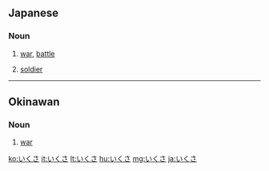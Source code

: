 ==Japanese==

===Noun===
{{ja-noun}}

# {{ja-def|戦}} [[war]], [[battle]]
# {{ja-def|兵}} [[soldier]]

----

==Okinawan==

===Noun===
{{head|ryu|noun|tr='ikusa}}

# [[war]]

[[ko:いくさ]]
[[it:いくさ]]
[[lt:いくさ]]
[[hu:いくさ]]
[[mg:いくさ]]
[[ja:いくさ]]